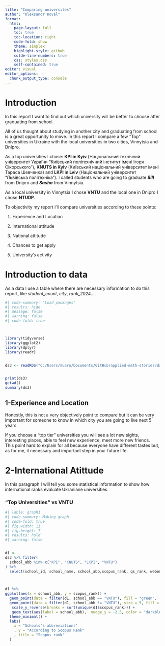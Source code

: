 ```yaml
---
title: "Comparing universites"
author: "Oleksandr Koval"
format:
  html:
    page-layout: full
    toc: true
    toc-location: right
    code-fold: show
    theme: simplex
    highlight-style: github
    colde-line-numbers: true
    css: styles.css
    self-contained: true
editor: visual
editor_options: 
  chunk_output_type: console
---
```


# Introduction

In this report I want to find out which university will be better to choose after graduating from school.

All of us thought about studying in another city and graduating from school is a great opportunity to move. In this report I compare a few "Top" universities in Ukraine with the local universities in two cities, Vinnytsia and Dnipro.

As a top universities I chose: **KPI in Kyiv** (Національний технічний університет України "Київський політехнічний інститут імені Ігоря Сікорського"), **KNUTS in Kyiv** (Київський національний університет імені Тараса Шевченка) and **LKPI in Lviv** (Національний університет "Львівська політехніка"). I called students who are going to graduate ***Bill*** from Dnipro and ***Sasha*** from Vinnytsia.


As a local university in Vinnytsia I chose **VNTU** and the local one in Dnipro I chose **NTUDP**.

To objectivity my report I'll compare universities according to these points:

1)  Experience and Location

2)  International attitude

3)  National attitude

4)  Chances to get apply

5)  University's activity

# Introduction to data 

As a data I use a table where there are necessary information to do this report, like *student_count*, *city*, *rank_2024*.... 


```r
#| code-summary: "Load packages"
#| results: hide
#| message: false
#| warning: false
#| code-fold: true



library(tidyverse)
library(ggplot2)
library(dplyr)
library(readr)


ds3 <- readRDS("C:/Users/muaro/Documents/GitHub/applied-math-stories/data-private/derived/university-ranking/1-scribe-ds3.rds")


print(ds3)
getwd()
summary(ds3)
```

## 1-Experience and Location 

Honestly, this is not a very objectively point to compare but it can be very important for someone to know in which city you are going to live next 5 years. 


If you choose a "top tier" universities you will see a lot new sights, interesting places, able to feel new experience, meet more new friends. This point hard to explain for all because everyone have different tastes but, as for me, it necessary and important step in your future life. 


# 2-International Atittude 


In this paragraph I will tell you some statistical information to show how international ranks evaluate Ukraniane universities.


### "Top Universities" vs VNTU 


```r
#| lable: graph1
#| code-summary: Making graph
#| code-fold: true
#| fig.width: 11
#| fig.height: 7
#| results: hold
#| warning: false


d1 <- 
ds3 %>% filter(
  school_abb %in% c("KPI", "KNUTS", "LKPI", "VNTU")
) %>% 
  select(school_id, school_name, school_abb,scopus_rank, qs_rank, webometrics_rank, wur_rank, qswur_rank) 


  
d1 %>%   
ggplot(aes(x = school_abb, y = scopus_rank)) + 
  geom_point(data = filter(d1, school_abb == "VNTU"), fill = "green",  size = 5, shape = 21, alpha = 0.7) +
  geom_point(data = filter(d1, school_abb != "VNTU"), size = 5, fill = "grey", color = "black", shape = 21) +
   scale_y_reverse(breaks = sort(unique(d1$scopus_rank))) +
   geom_text(aes(label = school_abb),  nudge_y = -2.5, color = "darkblue") +
  theme_minimal() +
  labs(
    x = "Schools's abbreviations"
    , y = "According to Scopus Rank"
    , title = "Scopus rank"
  )
```

